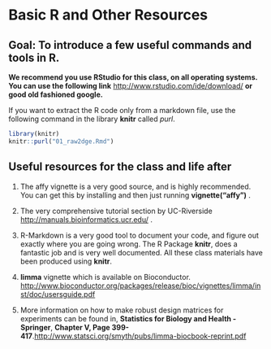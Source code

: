 Basic R and Other Resources
========================================================

Goal: To introduce a few useful commands and tools in R.
--------------------------------------------------------

**We recommend you use RStudio for this class, on all operating systems. You can use the following link** [http://www.rstudio.com/ide/download/](http://www.rstudio.com/ide/download/) **or good old fashioned google.**

If you want to extract the R code only from a markdown file, use the following command in the library **knitr** called *purl*.

```{r,echo =TRUE,eval=FALSE}
library(knitr)
knitr::purl("01_raw2dge.Rmd")
```

Useful resources for the class and life after
-------------------------------

1. The affy vignette is a very good source, and is highly recommended. You can get this by installing and then just running **vignette("affy")** .

2. The very comprehensive tutorial section by UC-Riverside [http://manuals.bioinformatics.ucr.edu/](http://manuals.bioinformatics.ucr.edu/) .

3. R-Markdown is a very good tool to document your code, and figure out exactly where you are going wrong. The R Package **knitr**, does a fantastic job and is very well documented. All these class materials have been produced using **knitr**.

4. **limma** vignette which is available on Bioconductor. [http://www.bioconductor.org/packages/release/bioc/vignettes/limma/inst/doc/usersguide.pdf](http://www.bioconductor.org/packages/release/bioc/vignettes/limma/inst/doc/usersguide.pdf)

5. More information on how to make robust design matrices for experiments can be found in, **Statistics for Biology and Health - Springer**, **Chapter V, Page 399-417**.[http://www.statsci.org/smyth/pubs/limma-biocbook-reprint.pdf](http://www.statsci.org/smyth/pubs/limma-biocbook-reprint.pdf)
